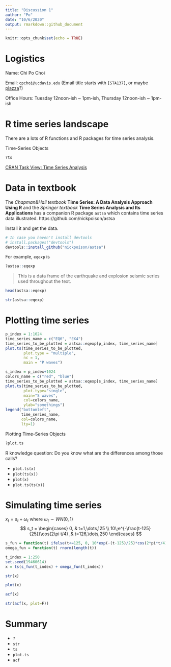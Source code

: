 ```yaml
---
title: "Discussion 1"
author: "Po"
date: "10/6/2020"
output: rmarkdown::github_document
---
```


```r
knitr::opts_chunk$set(echo = TRUE)
```


# Logistics
Name: Chi Po Choi

Email: `cpchoi@ucdavis.edu` (Email title starts with `[STA137]`, or maybe [piazza](https://piazza.com/class/kfcspxpbyp97gn)?)

Office Hours: Tuesday 12noon-ish ~ 1pm-ish, Thursday 12noon-ish ~ 1pm-ish



# R time series landscape

There are a lots of R functions and R packages for time series analysis.

Time-Series Objects
```r
?ts
```

[CRAN Task View: Time Series Analysis](https://cran.r-project.org/web/views/TimeSeries.html)


# Data in textbook

The *Chapman&Hall textbook* **Time Series: A Data Analysis Approach Using R** and the *Springer textbook* **Time Series Analysis and Its Applications** has a companion R package `astsa` which contains time series data illustrated. https://github.com/nickpoison/astsa

Install it and get the data.
```r
# In case you haven't install devtools
# install.packages("devtools")
devtools::install_github("nickpoison/astsa")
```

For example, `eqexp` is
```r
?astsa::eqexp
```
> This is a data frame of the earthquake and explosion seismic series used throughout the text.

```r
head(astsa::eqexp)
```

```r
str(astsa::eqexp)
```


# Plotting time series

```r
p_index = 1:1024
time_series_name = c("EQ6", "EX4")
time_series_to_be_plotted = astsa::eqexp[p_index, time_series_name]
plot.ts(time_series_to_be_plotted,
        plot.type = "multiple",
        nc = 1,
        main = "P waves")
```

```r
s_index = p_index+1024
colors_name = c("red", "blue")
time_series_to_be_plotted = astsa::eqexp[s_index, time_series_name]
plot.ts(time_series_to_be_plotted,
        plot.type="single",
        main="S waves",
        col=colors_name,
        ylab="somethings")
legend("bottomleft",
       time_series_name,
       col=colors_name,
       lty=1)
```

Plotting Time-Series Objects
```r
?plot.ts
```

R knowledge question: Do you know what are the differences among those calls?

- `plot.ts(x)`
- `plot(ts(x))`
- `plot(x)`
- `plot.ts(ts(x))`


# Simulating time series

$x_t = s_t + \omega_t$ where $\omega_t \sim WN(0,1)$
$$
s_t = 
      \begin{cases}
      0, & t=1,\dots,125 \\
      10\;e^{-\frac{t-125}{25}}\cos(2\pi t/4) ,& t=126,\dots,250
      \end{cases}
$$

```r
s_fun = function(t) ifelse(t<=125, 0, 10*exp(-(t-125)/25)*cos(2*pi*t/4))
omega_fun = function(t) rnorm(length(t))

t_index = 1:250
set.seed(19460614)
x = ts(s_fun(t_index) + omega_fun(t_index))
```

```r
str(x)
```

```r
plot(x)
```

```r
acf(x)
```

```r
str(acf(x, plot=F))
```

# Summary

- `?`
- `str`
- `ts`
- `plot.ts`
- `acf`
